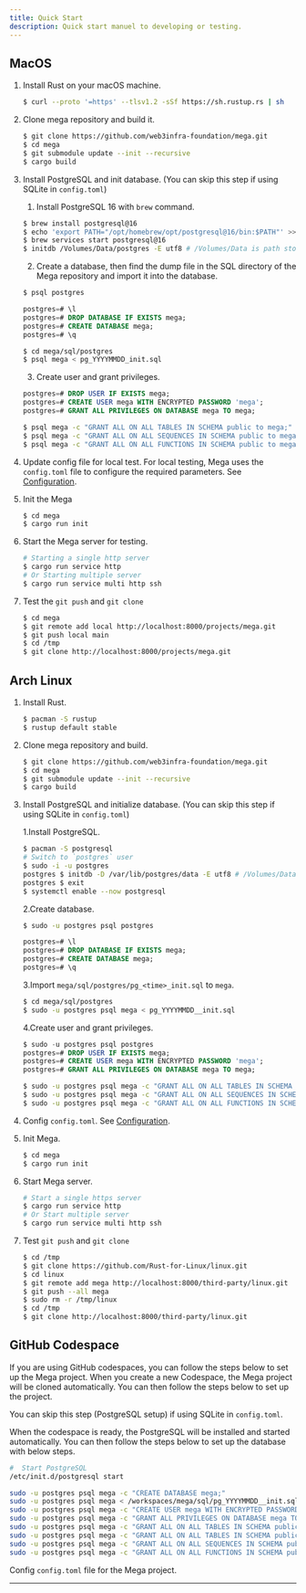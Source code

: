 ```yaml
---
title: Quick Start
description: Quick start manuel to developing or testing.
---
```



## MacOS

1. Install Rust on your macOS machine.

   ```bash
   $ curl --proto '=https' --tlsv1.2 -sSf https://sh.rustup.rs | sh
   ```

2. Clone mega repository and build it.

   ```bash
   $ git clone https://github.com/web3infra-foundation/mega.git
   $ cd mega
   $ git submodule update --init --recursive
   $ cargo build
   ```

3. Install PostgreSQL and init database. (You can skip this step if using SQLite in `config.toml`)

   1. Install PostgreSQL 16 with `brew` command.

   ```bash
   $ brew install postgresql@16
   $ echo 'export PATH="/opt/homebrew/opt/postgresql@16/bin:$PATH"' >> ~/.zshrc
   $ brew services start postgresql@16
   $ initdb /Volumes/Data/postgres -E utf8 # /Volumes/Data is path store data
   ```

   2. Create a database, then find the dump file in the SQL directory of the Mega repository and import it into the database.

   ```bash
   $ psql postgres
   ```

   ```sql
   postgres=# \l
   postgres=# DROP DATABASE IF EXISTS mega;
   postgres=# CREATE DATABASE mega;
   postgres=# \q
   ```

   ```bash
   $ cd mega/sql/postgres
   $ psql mega < pg_YYYYMMDD_init.sql
   ```

   3. Create user and grant privileges.

   ```sql
   postgres=# DROP USER IF EXISTS mega;
   postgres=# CREATE USER mega WITH ENCRYPTED PASSWORD 'mega';
   postgres=# GRANT ALL PRIVILEGES ON DATABASE mega TO mega;
   ```

   ```bash
   $ psql mega -c "GRANT ALL ON ALL TABLES IN SCHEMA public to mega;"
   $ psql mega -c "GRANT ALL ON ALL SEQUENCES IN SCHEMA public to mega;"
   $ psql mega -c "GRANT ALL ON ALL FUNCTIONS IN SCHEMA public to mega;"
   ```

4. Update config file for local test. For local testing, Mega uses the `config.toml` file to configure the required parameters. See [Configuration](#configuration).

5. Init the Mega

   ```bash
   $ cd mega
   $ cargo run init
   ```

6. Start the Mega server for testing.

   ```bash
   # Starting a single http server
   $ cargo run service http
   # Or Starting multiple server
   $ cargo run service multi http ssh
   ```

7. Test the `git push` and `git clone`

   ```bash
   $ cd mega
   $ git remote add local http://localhost:8000/projects/mega.git
   $ git push local main
   $ cd /tmp
   $ git clone http://localhost:8000/projects/mega.git
   ```

## Arch Linux

1. Install Rust.

   ```bash
   $ pacman -S rustup
   $ rustup default stable
   ```

2. Clone mega repository and build.

   ```bash
   $ git clone https://github.com/web3infra-foundation/mega.git
   $ cd mega
   $ git submodule update --init --recursive
   $ cargo build
   ```

3. Install PostgreSQL and initialize database. (You can skip this step if using SQLite in `config.toml`)

   1.Install PostgreSQL.

   ```bash
   $ pacman -S postgresql
   # Switch to `postgres` user
   $ sudo -i -u postgres
   postgres $ initdb -D /var/lib/postgres/data -E utf8 # /Volumes/Data is where data will be stored
   postgres $ exit
   $ systemctl enable --now postgresql
   ```

   2.Create database.

   ```bash
   $ sudo -u postgres psql postgres
   ```

   ```sql
   postgres=# \l
   postgres=# DROP DATABASE IF EXISTS mega;
   postgres=# CREATE DATABASE mega;
   postgres=# \q
   ```

   3.Import `mega/sql/postgres/pg_<time>_init.sql` to `mega`.

   ```bash
   $ cd mega/sql/postgres
   $ sudo -u postgres psql mega < pg_YYYYMMDD__init.sql
   ```

   4.Create user and grant privileges.

   ```sql
   $ sudo -u postgres psql postgres
   postgres=# DROP USER IF EXISTS mega;
   postgres=# CREATE USER mega WITH ENCRYPTED PASSWORD 'mega';
   postgres=# GRANT ALL PRIVILEGES ON DATABASE mega TO mega;
   ```

   ```bash
   $ sudo -u postgres psql mega -c "GRANT ALL ON ALL TABLES IN SCHEMA public to mega;"
   $ sudo -u postgres psql mega -c "GRANT ALL ON ALL SEQUENCES IN SCHEMA public to mega;"
   $ sudo -u postgres psql mega -c "GRANT ALL ON ALL FUNCTIONS IN SCHEMA public to mega;"
   ```

4. Config `config.toml`. See [Configuration](#configuration).

5. Init Mega.

   ```bash
   $ cd mega
   $ cargo run init
   ```

6. Start Mega server.

   ```bash
   # Start a single https server
   $ cargo run service http
   # Or Start multiple server
   $ cargo run service multi http ssh
   ```

7. Test `git push` and `git clone`

   ```bash
   $ cd /tmp
   $ git clone https://github.com/Rust-for-Linux/linux.git
   $ cd linux
   $ git remote add mega http://localhost:8000/third-party/linux.git
   $ git push --all mega
   $ sudo rm -r /tmp/linux
   $ cd /tmp
   $ git clone http://localhost:8000/third-party/linux.git
   ```

## GitHub Codespace

If you are using GitHub codespaces, you can follow the steps below to set up the Mega project. When you create a new Codespace, the Mega project will be cloned automatically. You can then follow the steps below to set up the project.

You can skip this step (PostgreSQL setup) if using SQLite in `config.toml`.

When the codespace is ready, the PostgreSQL will be installed and started automatically. You can then follow the steps below to set up the database with below steps.

```bash
#  Start PostgreSQL
/etc/init.d/postgresql start

sudo -u postgres psql mega -c "CREATE DATABASE mega;"
sudo -u postgres psql mega < /workspaces/mega/sql/pg_YYYYMMDD__init.sql
sudo -u postgres psql mega -c "CREATE USER mega WITH ENCRYPTED PASSWORD 'mega';"
sudo -u postgres psql mega -c "GRANT ALL PRIVILEGES ON DATABASE mega TO mega;"
sudo -u postgres psql mega -c "GRANT ALL ON ALL TABLES IN SCHEMA public to mega;"
sudo -u postgres psql mega -c "GRANT ALL ON ALL TABLES IN SCHEMA public to mega;"
sudo -u postgres psql mega -c "GRANT ALL ON ALL SEQUENCES IN SCHEMA public to mega;"
sudo -u postgres psql mega -c "GRANT ALL ON ALL FUNCTIONS IN SCHEMA public to mega;"
```

Config `config.toml` file for the Mega project.

---


<Outlet path="development" />
